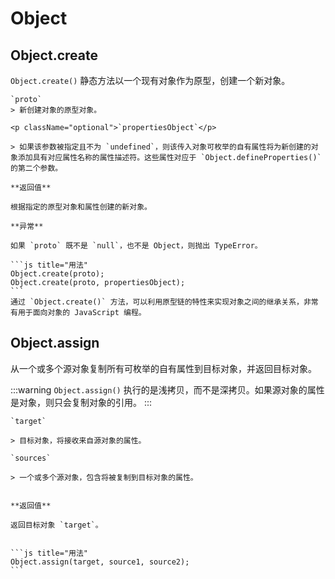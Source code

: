 
# Object

## Object.create

`Object.create()` 静态方法以一个现有对象作为原型，创建一个新对象。

<Tabs>
  <TabItem value="语法">

    `proto`
    > 新创建对象的原型对象。

    <p className="optional">`propertiesObject`</p>

    > 如果该参数被指定且不为 `undefined`，则该传入对象可枚举的自有属性将为新创建的对象添加具有对应属性名称的属性描述符。这些属性对应于 `Object.defineProperties()` 的第二个参数。

    **返回值**

    根据指定的原型对象和属性创建的新对象。

    **异常**

    如果 `proto` 既不是 `null`，也不是 Object，则抛出 TypeError。

    ```js title="用法"
    Object.create(proto);
    Object.create(proto, propertiesObject);
    ```
    通过 `Object.create()` 方法，可以利用原型链的特性来实现对象之间的继承关系，非常有用于面向对象的 JavaScript 编程。

  </TabItem>

  <TabItem value="示例">
    <CodeDemo filePath="/api/object/create.txt"/>
    <CodeDemo filePath="/api/object/create2.txt" title="建立原型链的继承关系"/>
  </TabItem>
</Tabs>

## Object.assign

从一个或多个源对象复制所有可枚举的自有属性到目标对象，并返回目标对象。

:::warning
`Object.assign()` 执行的是浅拷贝，而不是深拷贝。如果源对象的属性是对象，则只会复制对象的引用。
:::

<Tabs>
  <TabItem value="语法">

    `target`

    > 目标对象，将接收来自源对象的属性。

    `sources`

    > 一个或多个源对象，包含将被复制到目标对象的属性。


    **返回值**

    返回目标对象 `target`。


    ```js title="用法"
    Object.assign(target, source1, source2);
    ```

  </TabItem>

  <TabItem value="示例">
    <CodeDemo filePath="/api/object/assign.txt"/>
    <CodeDemo filePath="/api/object/assign2.txt" title="克隆对象"/>
  </TabItem>
</Tabs>
